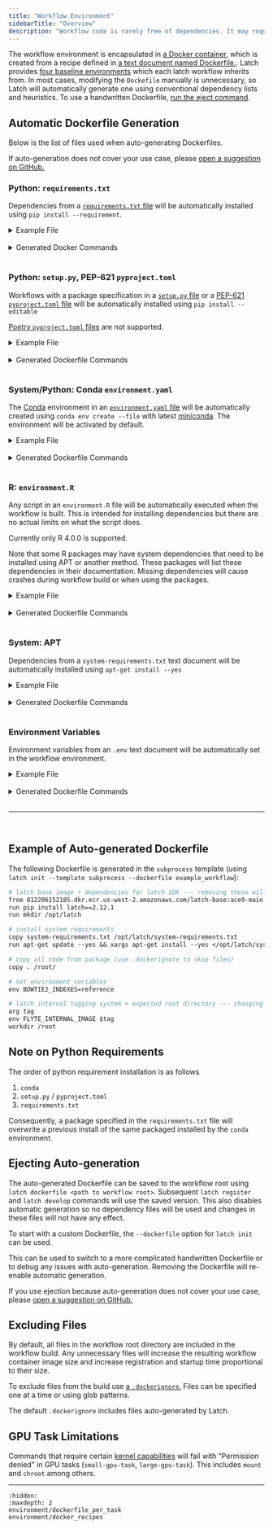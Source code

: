 ```yaml
---
title: "Workflow Environment"
sidebarTitle: "Overview"
description: "Workflow code is rarely free of dependencies. It may require python or system packages or make use of environment variables. For example, a task that downloads compressed reference data from AWS S3 will need the `aws-cli` and `unzip` [APT](https://en.wikipedia.org/wiki/APT_(software)) packages, then use the `pyyaml` python package to read the included metadata."
---
```


The workflow environment is encapsulated in [a Docker container](<https://en.wikipedia.org/wiki/Docker_(software)>), which is created from a recipe defined in [a text document named Dockerfile.](https://docs.docker.com/engine/reference/builder/). Latch provides [four baseline environments](../subcommands.md#base-image--b) which each latch workflow inherits from. In most cases, modifying the `Dockefile` manually is unnecessary, so Latch will automatically generate one using conventional dependency lists and heuristics. To use a handwritten Dockerfile, [run the eject command](#ejecting-auto-generation).

## Automatic Dockerfile Generation

Below is the list of files used when auto-generating Dockerfiles.

If auto-generation does not cover your use case, please [open a suggestion on GitHub.](https://github.com/latchbio/latch/issues)

### Python: `requirements.txt`

Dependencies from a [`requirements.txt` file](https://pip.pypa.io/en/stable/reference/requirements-file-format/) will be automatically installed using `pip install --requirement`.

<details>
<summary>Example File</summary>

```
boto3==1.20.24
boto3-stubs[s3,sts,sns,ses,logs]
kubernetes
awscli==1.22.24
```

</details>
<br />

<details>
<summary>Generated Docker Commands</summary>

```Dockerfile
copy requirements.txt /opt/latch/requirements.txt
run pip install --requirement /opt/latch/requirements.txt
```

</details>
<br />

### Python: `setup.py`, PEP-621 `pyproject.toml`

Workflows with a package specification in a [`setup.py` file](https://docs.python.org/3/distutils/setupscript.html) or a [PEP-621 `pyproject.toml` file](https://peps.python.org/pep-0621/) will be automatically installed using `pip install --editable`

[Poetry `pyproject.toml` files](https://python-poetry.org/docs/pyproject/) are not supported.

<details>
<summary>Example File</summary>

```python
from setuptools import setup

setup(
    name='alphafold',
    version='2.2.3',
    author='DeepMind',
    ...
)
```

</details>
<br />

<details>
<summary>Generated Dockerfile Commands</summary>

```Dockerfile
copy . /root/
run pip install --editable /root/
```

</details>
<br />

### System/Python: Conda `environment.yaml`

The [Conda](https://docs.conda.io/en/latest/) environment in an [`environment.yaml` file](https://conda.io/projects/conda/en/latest/user-guide/tasks/manage-environments.html#create-env-file-manually) will be automatically created using `conda env create --file` with latest [miniconda](https://docs.conda.io/en/latest/miniconda.html). The environment will be activated by default.

<details>
<summary>Example File</summary>

```yaml
name: workflow
channels:
  - conda-forge
  - defaults
dependencies:
  - python=3.7
  - bwakit=0.7.17
variables:
  reference: ~/covid19
```

</details>
<br />

<details>
<summary>Generated Dockerfile Commands</summary>

```Dockerfile
env CONDA_DIR /opt/conda
env PATH=$CONDA_DIR/bin:$PATH

run apt-get update --yes && \
    apt-get install --yes curl && \
    curl --remote-name https://repo.anaconda.com/miniconda/Miniconda3-latest-Linux-x86_64.sh && \
    mkdir /root/.conda && \
    # docs for -b and -p flags: https://docs.anaconda.com/anaconda/install/silent-mode/#linux-macos
    bash Miniconda3-latest-Linux-x86_64.sh -b -p /opt/conda && \
    rm -f Miniconda3-latest-Linux-x86_64.sh && \
    conda init bash

copy environment.yaml /opt/latch/environment.yaml
run conda env create --file /opt/latch/environment.yaml --name workflow

shell ["conda", "run", "--name", "workflow", "/bin/bash", "-c"]
run pip install --upgrade latch
```

</details>
<br />

### R: `environment.R`

Any script in an `environment.R` file will be automatically executed when the workflow is built. This is intended for installing dependencies but there are no actual limits on what the script does.

Currently only R 4.0.0 is supported.

Note that some R packages may have system dependencies that need to be installed using APT or another method. These packages will list these dependencies in their documentation. Missing dependencies will cause crashes during workflow build or when using the packages.

<details>
<summary>Example File</summary>

```R
install.packages("RCurl")
install.packages("BiocManager")

BiocManager::install("S4Vectors")
```

</details>
<br />

<details>
<summary>Generated Dockerfile Commands</summary>

```Dockerfile
run apt-get update --yes && \
    apt-get install --yes software-properties-common && \
    add-apt-repository "deb http://cloud.r-project.org/bin/linux/debian buster-cran40/" && \
    apt-get install --yes r-base r-base-dev libxml2-dev libcurl4-openssl-dev libssl-dev wget

copy environment.R /opt/latch/environment.R
run Rscript /opt/latch/environment.R
```

</details>
<br />

### System: APT

Dependencies from a `system-requirements.txt` text document will be automatically installed using `apt-get install --yes`

<details>
<summary>Example File</summary>

```
autoconf
samtools
```

</details>
<br />

<details>
<summary>Generated Dockerfile Commands</summary>

```Dockerfile
copy system-requirements.txt /opt/latch/system-requirements.txt
run apt-get update --yes && \
    xargs apt-get install --yes < /opt/latch/system-requirements.txt
```

</details>
<br />

### Environment Variables

Environment variables from an `.env` text document will be automatically set in the workflow environment.

<details>
<summary>Example File</summary>

```
BOWTIE2_INDEXES=reference
PATH="/root/bowtie2:$PATH"
```

</details>
<br />

<details>
<summary>Generated Dockerfile Commands</summary>

```Dockerfile
env BOWTIE2_INDEXES="reference"
env PATH="/root/bowtie2:$PATH"
```

</details>
<br />

---

<br>

## Example of Auto-generated Dockerfile

The following Dockerfile is generated in the `subprocess` template (using `latch init --template subprocess --dockerfile example_workflow`):

```Dockerfile
# latch base image + dependencies for latch SDK --- removing these will break the workflow
from 812206152185.dkr.ecr.us-west-2.amazonaws.com/latch-base:ace9-main
run pip install latch==2.12.1
run mkdir /opt/latch

# install system requirements
copy system-requirements.txt /opt/latch/system-requirements.txt
run apt-get update --yes && xargs apt-get install --yes </opt/latch/system-requirements.txt

# copy all code from package (use .dockerignore to skip files)
copy . /root/

# set environment variables
env BOWTIE2_INDEXES=reference

# latch internal tagging system + expected root directory --- changing these lines will break the workflow
arg tag
env FLYTE_INTERNAL_IMAGE $tag
workdir /root
```

## Note on Python Requirements

The order of python requirement installation is as follows

1. `conda`
2. `setup.py` / `pyproject.toml`
3. `requirements.txt`

Consequently, a package specified in the `requirements.txt` file will overwrite a previous install of the same packaged installed by the `conda` environment.

## Ejecting Auto-generation

The auto-generated Dockerfile can be saved to the workflow root using `latch dockerfile <path to workflow root>`. Subsequent `latch register` and `latch develop` commands will use the saved version. This also disables automatic generation so no dependency files will be used and changes in these files will not have any effect.

To start with a custom Dockerfile, the `--dockerfile` option for `latch init` can be used.

This can be used to switch to a more complicated handwritten Dockerfile or to debug any issues with auto-generation. Removing the Dockerfile will re-enable automatic generation.

If you use ejection because auto-generation does not cover your use case, please [open a suggestion on GitHub.](https://github.com/latchbio/latch/issues)

## Excluding Files

By default, all files in the workflow root directory are included in the workflow build. Any unnecessary files will increase the resulting workflow container image size and increase registration and startup time proportional to their size.

To exclude files from the build use [a `.dockerignore`.](https://docs.docker.com/engine/reference/builder/#dockerignore-file) Files can be specified one at a time or using glob patterns.

The default `.dockerignore` includes files auto-generated by Latch.

## GPU Task Limitations

Commands that require certain [kernel capabilities](https://man7.org/linux/man-pages/man7/capabilities.7.html) will fail with "Permission denied" in GPU tasks (`small-gpu-task`, `large-gpu-task`). This includes `mount` and `chroot` among others.

---

```{toctree}
:hidden:
:maxdepth: 2
environment/dockerfile_per_task
environment/docker_recipes
```

